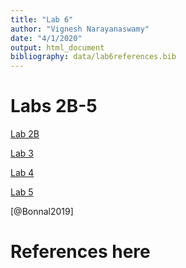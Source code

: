 ```yaml
---
title: "Lab 6"
author: "Vignesh Narayanaswamy"
date: "4/1/2020"
output: html_document
bibliography: data/lab6references.bib
---
```


# Labs 2B-5

[Lab 2B](genome-analysis/lab2B_VigneshNarayanaswamy.html)

[Lab 3](genome-analysis/lab3_VigneshNarayanaswamy.html)

[Lab 4](genome-analysis/lab4_VigneshNarayanaswamy.html)

[Lab 5](genome-analysis/lab5_VigneshNarayanaswamy.html)

[@Bonnal2019]

# References here